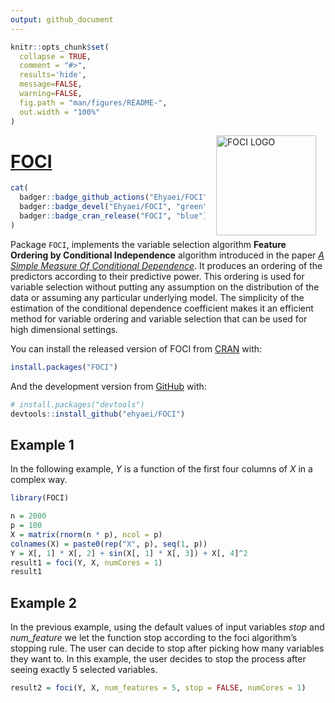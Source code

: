 ```yaml
---
output: github_document
---
```


<!-- README.md is generated from README.Rmd. Please edit that file -->


```r
knitr::opts_chunk$set(
  collapse = TRUE,
  comment = "#>",
  results='hide', 
  message=FALSE, 
  warning=FALSE,
  fig.path = "man/figures/README-",
  out.width = "100%"
)
```

<a href={https://github.com/Ehyaei/FOCI}><img src="man/figures/FOCI.svg" alt="FOCI LOGO" align="right" width="160" style="padding: 0 15px; float: right;"/>

# FOCI

```r
cat(
  badger::badge_github_actions("Ehyaei/FOCI"),
  badger::badge_devel("Ehyaei/FOCI", "green"),
  badger::badge_cran_release("FOCI", "blue")
)
```


Package `FOCI`, implements the variable selection algorithm **Feature Ordering by Conditional Independence** algorithm introduced in the paper  [*A Simple Measure Of Conditional Dependence*](https://arxiv.org/pdf/1910.12327.pdf). It produces an ordering of the predictors according to their predictive power. This ordering is used for variable selection without putting any assumption on the distribution of the data or assuming any particular underlying model. The simplicity of the estimation of the conditional dependence coefficient makes it an efficient method for variable ordering and variable selection that can be used for high dimensional settings.

You can install the released version of FOCI from [CRAN](https://CRAN.R-project.org) with:

``` r
install.packages("FOCI")
```

And the development version from [GitHub](https://github.com/) with:

``` r
# install.packages("devtools")
devtools::install_github("ehyaei/FOCI")
```
## Example 1

In the following example, $Y$ is a function of the first four columns of $X$ in a complex way.

```r
library(FOCI)
```

```r
n = 2000
p = 100
X = matrix(rnorm(n * p), ncol = p)
colnames(X) = paste0(rep("X", p), seq(1, p))
Y = X[, 1] * X[, 2] + sin(X[, 1] * X[, 3]) + X[, 4]^2
result1 = foci(Y, X, numCores = 1)
result1
```

## Example 2

In the previous example, using the default values of input variables *stop* and *num_feature* we let the function stop according to the foci algorithm's stopping rule. The user can decide to stop after picking how many variables they want to. In this example, the user decides to stop the process after seeing exactly 5 selected variables. 

```r
result2 = foci(Y, X, num_features = 5, stop = FALSE, numCores = 1)
```

